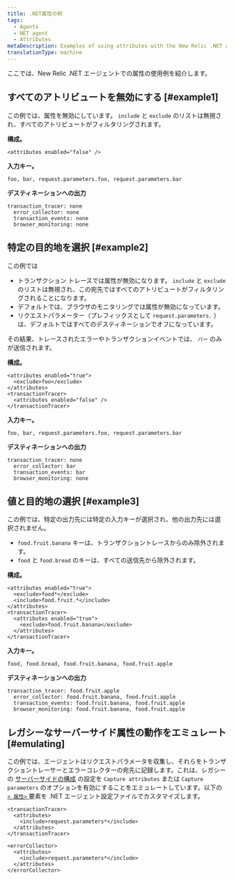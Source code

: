 ```yaml
---
title: .NET属性の例
tags:
  - Agents
  - NET agent
  - Attributes
metaDescription: Examples of using attributes with the New Relic .NET agent.
translationType: machine
---
```


ここでは、New Relic .NET エージェントでの属性の使用例を紹介します。

## すべてのアトリビュートを無効にする [#example1]

この例では、属性を無効にしています。 `include` と `exclude` のリストは無視され、すべてのアトリビュートがフィルタリングされます。

**構成。**

```
<attributes enabled="false" />
```

**入力キー。**

```
foo, bar, request.parameters.foo, request.parameters.bar
```

**デスティネーションへの出力**

```
transaction_tracer: none
  error_collector: none
  transaction_events: none
  browser_monitoring: none
```

## 特定の目的地を選択 [#example2]

この例では

* トランザクション トレースでは属性が無効になります。 `include` と `exclude` のリストは無視され、この宛先ではすべてのアトリビュートがフィルタリングされることになります。
* デフォルトでは、ブラウザのモニタリングでは属性が無効になっています。
* リクエストパラメーター（プレフィックスとして `request.parameters.` ）は、デフォルトではすべてのデスティネーションでオフになっています。

その結果、トレースされたエラーやトランザクションイベントでは、 `バー` のみが送信されます。

**構成。**

```
<attributes enabled="true">
  <exclude>foo</exclude>
</attributes>
<transactionTracer>
  <attributes enabled="false" />
</transactionTracer>
```

**入力キー。**

```
foo, bar, request.parameters.foo, request.parameters.bar
```

**デスティネーションへの出力**

```
transaction_tracer: none
  error_collector: bar
  transaction_events: bar
  browser_monitoring: none
```

## 値と目的地の選択 [#example3]

この例では、特定の出力先には特定の入力キーが選択され、他の出力先には選択されません。

* `food.fruit.banana` キーは、トランザクショントレースからのみ除外されます。
* `food` と `food.bread` のキーは、すべての送信先から除外されます。

**構成。**

```
<attributes enabled="true">
  <exclude>food*</exclude>
  <include>food.fruit.*</include>
</attributes>
<transactionTracer>
  <attributes enabled="true">
    <exclude>food.fruit.banana</exclude>
  </attributes>
</transactionTracer>
```

**入力キー。**

```
food, food.bread, food.fruit.banana, food.fruit.apple
```

**デスティネーションへの出力**

```
transaction_tracer: food.fruit.apple
  error_collector: food.fruit.banana, food.fruit.apple
  transaction_events: food.fruit.banana, food.fruit.apple
  browser_monitoring: food.fruit.banana, food.fruit.apple
```

## レガシーなサーバーサイド属性の動作をエミュレート [#emulating]

この例では、エージェントはリクエストパラメータを収集し、それらをトランザクショントレーサーとエラーコレクターの宛先に記録します。これは、レガシーの [サーバーサイドの構成](/docs/agents/manage-apm-agents/configuration/server-side-agent-configuration) の設定を `Capture attributes` または `Capture parameters` のオプションを有効にすることをエミュレートしています。以下の [`< 属性>` ](/docs/agents/net-agent/installation-configuration/net-agent-configuration#agent-attributes)要素を .NET エージェント設定ファイルでカスタマイズします。

```
<transactionTracer>
  <attributes>
    <include>request.parameters*</include>
  </attributes>
</transactionTracer>

<errorCollector>
  <attributes>
    <include>request.parameters*</include>
  </attributes>
</errorCollector>
```
